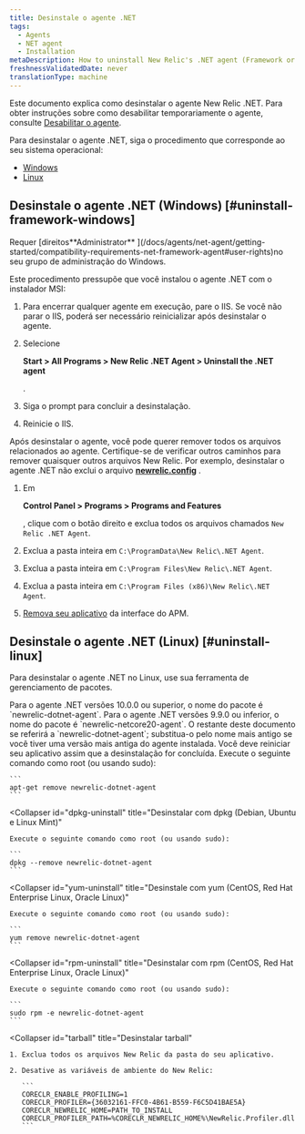 ```yaml
---
title: Desinstale o agente .NET
tags:
  - Agents
  - NET agent
  - Installation
metaDescription: How to uninstall New Relic's .NET agent (Framework or Core).
freshnessValidatedDate: never
translationType: machine
---
```


Este documento explica como desinstalar o agente New Relic .NET. Para obter instruções sobre como desabilitar temporariamente o agente, consulte [Desabilitar o agente](/docs/agents/manage-apm-agents/installation/disable-apm-agent#net).

Para desinstalar o agente .NET, siga o procedimento que corresponde ao seu sistema operacional:

* [Windows](#uninstall-framework-windows)
* [Linux](#uninstall-linux)

## Desinstale o agente .NET (Windows) [#uninstall-framework-windows]

<Callout variant="tip">
  Requer [direitos<DNT>**Administrator**</DNT> ](/docs/agents/net-agent/getting-started/compatibility-requirements-net-framework-agent#user-rights)no seu grupo de administração do Windows.
</Callout>

Este procedimento pressupõe que você instalou o agente .NET com o instalador MSI:

1. Para encerrar qualquer agente em execução, pare o IIS. Se você não parar o IIS, poderá ser necessário reinicializar após desinstalar o agente.

2. Selecione

   <DNT>**Start > All Programs > New Relic .NET Agent > Uninstall the .NET agent**</DNT>

   .

3. Siga o prompt para concluir a desinstalação.

4. Reinicie o IIS.

Após desinstalar o agente, você pode querer remover todos os arquivos relacionados ao agente. Certifique-se de verificar outros caminhos para remover quaisquer outros arquivos New Relic. Por exemplo, desinstalar o agente .NET não exclui o arquivo <DNT>**[newrelic.config](/docs/agents/net-agent/installation-configuration/net-agent-configuration#config-options-precedence)**</DNT> .

1. Em

   <DNT>**Control Panel > Programs > Programs and Features**</DNT>

   , clique com o botão direito e exclua todos os arquivos chamados `New Relic .NET Agent`.

2. Exclua a pasta inteira em `C:\ProgramData\New Relic\.NET Agent`.

3. Exclua a pasta inteira em `C:\Program Files\New Relic\.NET Agent`.

4. Exclua a pasta inteira em `C:\Program Files (x86)\New Relic\.NET Agent`.

5. [Remova seu aplicativo](/docs/apm/new-relic-apm/maintenance/remove-applications-from-new-relic-ui) da interface do APM.

## Desinstale o agente .NET (Linux) [#uninstall-linux]

Para desinstalar o agente .NET no Linux, use sua ferramenta de gerenciamento de pacotes.

<Callout variant="important">
  Para o agente .NET versões 10.0.0 ou superior, o nome do pacote é `newrelic-dotnet-agent`. Para o agente .NET versões 9.9.0 ou inferior, o nome do pacote é `newrelic-netcore20-agent`. O restante deste documento se referirá a `newrelic-dotnet-agent`; substitua-o pelo nome mais antigo se você tiver uma versão mais antiga do agente instalada.
</Callout>

<Callout variant="important">
  Você deve reiniciar seu aplicativo assim que a desinstalação for concluída.
</Callout>

<CollapserGroup>
  <Collapser
    id="apt-uninstall"
    title="Desinstale com apt (Debian, Ubuntu e Linux Mint)"
  >
    Execute o seguinte comando como root (ou usando sudo):

    ```
    apt-get remove newrelic-dotnet-agent
    ```
  </Collapser>

  <Collapser
    id="dpkg-uninstall"
    title="Desinstalar com dpkg (Debian, Ubuntu e Linux Mint)"
  >
    Execute o seguinte comando como root (ou usando sudo):

    ```
    dpkg --remove newrelic-dotnet-agent
    ```
  </Collapser>

  <Collapser
    id="yum-uninstall"
    title="Desinstale com yum (CentOS, Red Hat Enterprise Linux, Oracle Linux)"
  >
    Execute o seguinte comando como root (ou usando sudo):

    ```
    yum remove newrelic-dotnet-agent
    ```
  </Collapser>

  <Collapser
    id="rpm-uninstall"
    title="Desinstalar com rpm (CentOS, Red Hat Enterprise Linux, Oracle Linux)"
  >
    Execute o seguinte comando como root (ou usando sudo):

    ```
    sudo rpm -e newrelic-dotnet-agent
    ```
  </Collapser>

  <Collapser
    id="tarball"
    title="Desinstalar tarball"
  >
    1. Exclua todos os arquivos New Relic da pasta do seu aplicativo.

    2. Desative as variáveis de ambiente do New Relic:

       ```
       CORECLR_ENABLE_PROFILING=1
       CORECLR_PROFILER={36032161-FFC0-4B61-B559-F6C5D41BAE5A}
       CORECLR_NEWRELIC_HOME=PATH_TO_INSTALL
       CORECLR_PROFILER_PATH=%CORECLR_NEWRELIC_HOME%\NewRelic.Profiler.dll
       ```
  </Collapser>
</CollapserGroup>